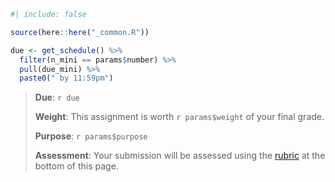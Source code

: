 ```r
#| include: false

source(here::here("_common.R"))

due <- get_schedule() %>%
  filter(n_mini == params$number) %>%
  pull(due_mini) %>%
  paste0(" by 11:59pm")
```

> **Due**: `r due`
>
> **Weight**: This assignment is worth `r params$weight` of your final grade.
>
> **Purpose**: `r params$purpose`
>
> **Assessment**: Your submission will be assessed using the [rubric](#grading-rubric) at the bottom of this page.
